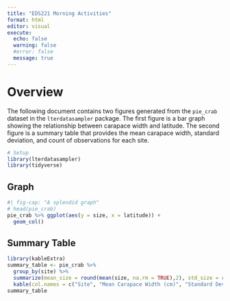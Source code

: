 ```yaml
---
title: "EDS221 Morning Activities"
format: html
editor: visual
execute:
  echo: false
  warning: false
  #error: false
  message: true
---
```

# Overview
The following document contains two figures generated from the `pie_crab` dataset in the `lterdatasampler` package. The first figure is a bar graph showing the relationship between carapace width and latitude. The second figure is a summary table that provides the mean carapace width, standard deviation, and count of observations for each site.


```r
# Setup
library(lterdatasampler)
library(tidyverse)
```

## Graph

```r
#| fig-cap: "A splendid graph"
# head(pie_crab)
pie_crab %>% ggplot(aes(y = size, x = latitude)) +
  geom_col()
```

## Summary Table

```r
library(kableExtra)
summary_table <- pie_crab %>%
  group_by(site) %>%
  summarize(mean_size = round(mean(size, na.rm = TRUE),2), std_size = round(sd(size, na.rm = TRUE), 2), n = n()) %>%
  kable(col.names = c("Site", "Mean Carapace Width (cm)", "Standard Deviation (cm)", "Count"))
summary_table
```
